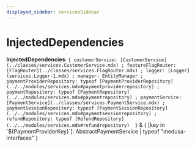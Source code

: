```yaml
---
displayed_sidebar: servicesSidebar
---
```



# InjectedDependencies

 **InjectedDependencies**: ``{ customerService: [CustomerService](../classes/services.CustomerService.mdx) ; featureFlagRouter: [FlagRouter](../classes/services.FlagRouter.mdx) ; logger: [Logger](services.Logger-1.mdx) ; manager: EntityManager ; paymentProviderRepository: typeof [PaymentProviderRepository](../../modules/services.mdx#paymentproviderrepository) ; paymentRepository: typeof [PaymentRepository](../../modules/services.mdx#paymentrepository) ; paymentService: [PaymentService](../classes/services.PaymentService.mdx) ; paymentSessionRepository: typeof [PaymentSessionRepository](../../modules/services.mdx#paymentsessionrepository) ; refundRepository: typeof [RefundRepository](../../modules/services.mdx#refundrepository)  }`` & &#123; [key in \`$&#123;PaymentProviderKey&#125;\`]: AbstractPaymentService \| typeof "medusa-interfaces" &#125;
